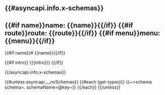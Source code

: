 {{#asyncapi.info.x-schemas}}
---
{{#if name}}name: {{name}}{{/if}}
{{#if route}}route: {{route}}{{/if}}
{{#if menu}}menu: {{menu}}{{/if}}
---
{{#if name}}# {{name}}{{/if}}

{{#if intro}}
{{{intro}}}
{{/if}}

{{/asyncapi.info.x-schemas}}

{{#unless asyncapi.__noSchemas}}
{{#each (get-types)}}
{{~>schema schema=. schemaName=@key~}}
{{/each}}
{{/unless}}
